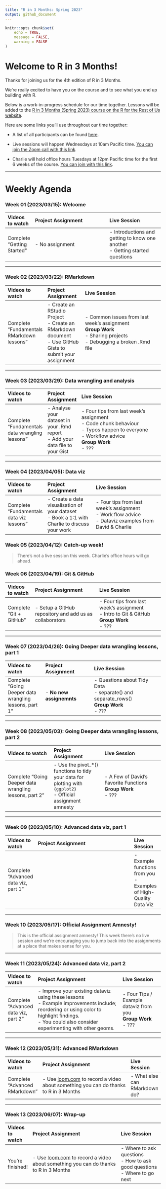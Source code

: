 ```yaml
---
title: "R in 3 Months: Spring 2023"
output: github_document
---
```


```r
knitr::opts_chunk$set(
	echo = TRUE,
	message = FALSE,
	warning = FALSE
)
```

# Welcome to R in 3 Months!

Thanks for joining us for the 4th edition of R in 3 Months.

We're really excited to have you on the course and to see what you end up building with R.

Below is a work-in-progress schedule for our time together. Lessons will be added to the [R in 3 Months (Spring 2023) course on the R for the Rest of Us website](https://rfortherestofus.com/courses/r-in-3-months-spring-2023/).

Here are some links you'll use throughout our time together:

-   A list of all participants can be found [here](https://docs.google.com/spreadsheets/d/10eDA3Uc-qixEhgMKAGeH9izlF38bfxue8D05aJeUCXE/edit?usp=sharing "Opens in a new window").

-   Live sessions will happen Wednesdays at 10am Pacific time. [You can join the Zoom call with this link](https://us02web.zoom.us/j/86467058641?pwd=di90RHNoV3ZkOTUvN0phMmhCcUxyQT09 "Opens in a new window").

-   Charlie will hold office hours Tuesdays at 12pm Pacific time for the first 6 weeks of the course. [You can join with this link](https://us02web.zoom.us/j/85743952145?pwd=eXBRNXBCRDNhUU9STXVYWW5NT29SQT09 "Opens in a new window").

<hr>

# Weekly Agenda

### Week 01 (2023/03/15): Welcome

| Videos to watch            | Project Assignment                                                                                                 | Live Session                                                                      |
|:---------------------------|:-------------------------------------------------------------------------------------------------------------------|:----------------------------------------------------------------------------------|
| Complete "Getting Started" | \- No assignment | \- Introductions and getting to know one another <br> - Getting started questions |

<hr>

### Week 02 (2023/03/22): RMarkdown

| Videos to watch                           | Project Assignment                                                                 | Live Session                                                                                                                                                                                           |
|:------------------------------------------|:-----------------------------------------------------------------------------------|:-------------------------------------------------------------------------------------------------------------------------------------------------------------------------------------------------------|
| Complete "Fundamentals RMarkdown lessons" | \- Create an RStudio Project <br> - Create an RMarkdown document <br> - Use GitHub Gists to submit your assignment | \- Common issues from last week's assignment <br> **Group Work** <br> - Sharing projects <br> - Debugging a broken .Rmd file |

<hr>

### Week 03 (2023/03/29): Data wrangling and analysis

| Videos to watch                                | Project Assignment                             | Live Session                                                                                                                                               |
|:-----------------------------------------------|:-----------------------------------------------|:-----------------------------------------------------------------------------------------------------------------------------------------------------------|
| Complete "Fundamentals data wrangling lessons" |  \- Analyse your dataset in your .Rmd report <br> - Add your data file to your Gist | \- Four tips from last week's assignment <br> - Code chunk behaviour <br> - Typos happen to everyone <br> - Workflow advice <br> **Group Work** <br> - ??? |

<hr>

### Week 04 (2023/04/05): Data viz

| Videos to watch                          | Project Assignment                                                           | Live Session                                                                                                  |
|:-----------------------------------------|:-----------------------------------------------------------------------------|:--------------------------------------------------------------------------------------------------------------|
| Complete "Fundamentals data viz lessons" | \- Create a data visualisation of your dataset <br> - Book a 1:1 with Charlie to discuss your work | \- Four tips from last week's assignment <br> - Work flow advice <br> - Dataviz examples from David & Charlie |

### Week 05 (2023/04/12): Catch-up week!

> There's not a live session this week. Charlie's office hours will go ahead.

### Week 06 (2023/04/19): Git & GitHub

| Videos to watch         | Project Assignment                                                                                 | Live Session                                                                                         |
|:------------------------|:---------------------------------------------------------------------------------------------------|:-----------------------------------------------------------------------------------------------------|
| Complete "Git + GitHub" | \- Setup a GitHub repository and add us as collaborators | \- Four tips from last week's assignment <br> - Intro to Git & GitHub <br> **Group Work** <br> - ??? |

<hr>

### Week 07 (2023/04/26): Going Deeper data wrangling lessons, part 1

| Videos to watch                                        | Project Assignment                                                   | Live Session                                                                                      |
|:-------------------------------------------------------|:---------------------------------------------------------------------|:--------------------------------------------------------------------------------------------------|
| Complete "Going Deeper data wrangling lessons, part 1" | \- **No new assignemnts**  | \- Questions about Tidy Data <br> - separate() and separate_rows() <br> **Group Work** <br> - ??? |

<hr>

### Week 08 (2023/05/03): Going Deeper data wrangling lessons, part 2

| Videos to watch                                        | Project Assignment                                          | Live Session                                                          |
|:-------------------------------------------------------|:------------------------------------------------------------|:----------------------------------------------------------------------|
| Complete "Going Deeper data wrangling lessons, part 2" | \- Use the pivot_*() functions to tidy your data for plotting with `{ggplot2}` <br> - Official assignment amnesty | \- A Few of David's Favorite Functions <br> **Group Work** <br> - ??? |

<hr>

### Week 09 (2023/05/10): Advanced data viz, part 1

| Videos to watch                      | Project Assignment                                                                                                                                                                                                                                                                          | Live Session                                                                |
|:-------------------------------------|:--------------------------------------------------------------------------------------------------------------------------------------------------------------------------------------------------------------------------------------------------------------------------------------------|:----------------------------------------------------------------------------|
| Complete "Advanced data viz, part 1" |  | \- Example functions from you <br> - Examples of High-Quality Data Viz <br> |

<hr>

### Week 10 (2023/05/17): Official Assignment Amnesty!

> This is the official assignment amnesty! This week there's no live session and we're encouraging you to jump back into the assignments at a place that makes sense for you.

<hr>

### Week 11 (2023/05/24): Advanced data viz, part 2

| Videos to watch                      | Project Assignment                                                                                                                                    | Live Session                                                           |
|:-------------------------------------|:------------------------------------------------------------------------------------------------------------------------------------------------------|:-----------------------------------------------------------------------|
| Complete "Advanced data viz, part 2" | \- Improve your existing dataviz using these lessons <br> - Example improvements include; reordering or using color to highlight findings. <br> - You could also consider experimenting with other geoms. | \- Four Tips / Example dataviz from you <br> **Group Work** <br> - ??? |

<hr>

### Week 12 (2023/05/31): Advanced RMarkdown

| Videos to watch               | Project Assignment                                                                                    | Live Session                   |
|:------------------------------|:------------------------------------------------------------------------------------------------------|:-------------------------------|
| Complete "Advanced RMarkdown" | \- Use [loom.com](loom.com) to record a video about something you can do thanks to R in 3 Months <br> | \- What else can RMarkdown do? |

<hr>

### Week 13 (2023/06/07): Wrap-up

| Videos to watch  | Project Assignment                                                                                                                                                                 | Live Session                                                                       |
|:-----------------|:-----------------------------------------------------------------------------------------------------------------------------------------------------------------------------------|:-----------------------------------------------------------------------------------|
| You're finished! | \- Use [loom.com](loom.com) to record a video about something you can do thanks to R in 3 Months| \- Where to ask questions <br> - How to ask good questions <br> - Where to go next |
